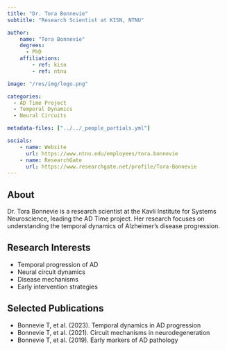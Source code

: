 ```yaml
---
title: "Dr. Tora Bonnevie"
subtitle: "Research Scientist at KISN, NTNU"

author:
    name: "Tora Bonnevie"
    degrees:
      - PhD
    affiliations:
        - ref: kisn
        - ref: ntnu

image: "/res/img/logo.png"

categories:
  - AD Time Project
  - Temporal Dynamics
  - Neural Circuits

metadata-files: ["../../_people_partials.yml"]

socials:
    - name: Website
      url: https://www.ntnu.edu/employees/tora.bonnevie
    - name: ResearchGate
      url: https://www.researchgate.net/profile/Tora-Bonnevie
---
```


## About

Dr. Tora Bonnevie is a research scientist at the Kavli Institute for Systems Neuroscience, leading the AD Time project. Her research focuses on understanding the temporal dynamics of Alzheimer's disease progression.

## Research Interests

- Temporal progression of AD
- Neural circuit dynamics
- Disease mechanisms
- Early intervention strategies

## Selected Publications

- Bonnevie T, et al. (2023). Temporal dynamics in AD progression
- Bonnevie T, et al. (2021). Circuit mechanisms in neurodegeneration
- Bonnevie T, et al. (2019). Early markers of AD pathology 